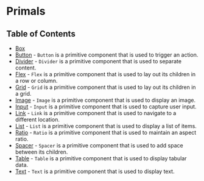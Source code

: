 # Primals

## Table of Contents

- [Box](./primals/box)
- [Button](./primals/button) - `Button` is a primitive component that is used to trigger an action.
- [Divider](./primals/divider) - `Divider` is a primitive component that is used to separate content.
- [Flex](./primals/flex) - `Flex` is a primitive component that is used to lay out its children in a row or column.
- [Grid](./primals/grid) - `Grid` is a primitive component that is used to lay out its children in a grid.
- [Image](./primals/image) - `Image` is a primitive component that is used to display an image.
- [Input](./primals/input) - `Input` is a primitive component that is used to capture user input.
- [Link](./primals/link) - `Link` is a primitive component that is used to navigate to a different location.
- [List](./primals/list) - `List` is a primitive component that is used to display a list of items.
- [Ratio](./primals/ratio) - `Ratio` is a primitive component that is used to maintain an aspect ratio.
- [Spacer](./primals/spacer) - `Spacer` is a primitive component that is used to add space between its children.
- [Table](./primals/table) - `Table` is a primitive component that is used to display tabular data.
- [Text](./primals/typography/heading) - `Text` is a primitive component that is used to display text.
